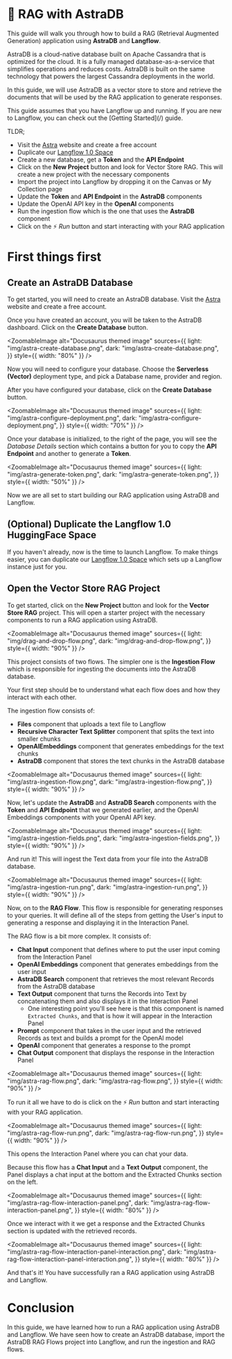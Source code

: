 
# 🌟 RAG with AstraDB

This guide will walk you through how to build a RAG (Retrieval Augmented Generation) application using **AstraDB** and **Langflow**.

AstraDB is a cloud-native database built on Apache Cassandra that is optimized for the cloud. It is a fully managed database-as-a-service that simplifies operations and reduces costs. AstraDB is built on the same technology that powers the largest Cassandra deployments in the world.

In this guide, we will use AstraDB as a vector store to store and retrieve the documents that will be used by the RAG application to generate responses.

<Admonition type="tip">
  This guide assumes that you have Langflow up and running. If you are new to
  Langflow, you can check out the [Getting Started](/) guide.
</Admonition>

TLDR;

- Visit the [Astra](https://astra.datastax.com) website and create a free account
- Duplicate our [Langflow 1.0 Space](https://huggingface.co/spaces/Logspace/Langflow-Preview?duplicate=true)
- Create a new database, get a **Token** and the **API Endpoint**
- Click on the **New Project** button and look for Vector Store RAG. This will create a new project with the necessary components
- Import the project into Langflow by dropping it on the Canvas or My Collection page
- Update the **Token** and **API Endpoint** in the **AstraDB** components
- Update the OpenAI API key in the **OpenAI** components
- Run the ingestion flow which is the one that uses the **AstraDB** component
- Click on the ⚡ _Run_ button and start interacting with your RAG application

# First things first

## Create an AstraDB Database

To get started, you will need to create an AstraDB database. Visit the [Astra](https://astra.datastax.com) website and create a free account.

Once you have created an account, you will be taken to the AstraDB dashboard. Click on the **Create Database** button.

<ZoomableImage
  alt="Docusaurus themed image"
  sources={{
    light: "img/astra-create-database.png",
    dark: "img/astra-create-database.png",
  }}
  style={{ width: "80%" }}
/>

Now you will need to configure your database. Choose the **Serverless (Vector)** deployment type, and pick a Database name, provider and region.

After you have configured your database, click on the **Create Database** button.

<ZoomableImage
  alt="Docusaurus themed image"
  sources={{
    light: "img/astra-configure-deployment.png",
    dark: "img/astra-configure-deployment.png",
  }}
  style={{ width: "70%" }}
/>

Once your database is initialized, to the right of the page, you will see the _Database Details_ section which contains a button for you to copy the **API Endpoint** and another to generate a **Token**.

<ZoomableImage
  alt="Docusaurus themed image"
  sources={{
    light: "img/astra-generate-token.png",
    dark: "img/astra-generate-token.png",
  }}
  style={{ width: "50%" }}
/>

Now we are all set to start building our RAG application using AstraDB and Langflow.

## (Optional) Duplicate the Langflow 1.0 HuggingFace Space

If you haven't already, now is the time to launch Langflow. To make things easier, you can duplicate our [Langflow 1.0 Space](https://huggingface.co/spaces/Logspace/Langflow-Preview?duplicate=true) which sets up a Langflow instance just for you.

## Open the Vector Store RAG Project

To get started, click on the **New Project** button and look for the **Vector Store RAG** project. This will open a starter project with the necessary components to run a RAG application using AstraDB.

<ZoomableImage
  alt="Docusaurus themed image"
  sources={{
    light: "img/drag-and-drop-flow.png",
    dark: "img/drag-and-drop-flow.png",
  }}
  style={{ width: "90%" }}
/>

This project consists of two flows. The simpler one is the **Ingestion Flow** which is responsible for ingesting the documents into the AstraDB database.

Your first step should be to understand what each flow does and how they interact with each other.

The ingestion flow consists of:

- **Files** component that uploads a text file to Langflow
- **Recursive Character Text Splitter** component that splits the text into smaller chunks
- **OpenAIEmbeddings** component that generates embeddings for the text chunks
- **AstraDB** component that stores the text chunks in the AstraDB database

<ZoomableImage
  alt="Docusaurus themed image"
  sources={{
    light: "img/astra-ingestion-flow.png",
    dark: "img/astra-ingestion-flow.png",
  }}
  style={{ width: "90%" }}
/>

Now, let's update the **AstraDB** and **AstraDB Search** components with the **Token** and **API Endpoint** that we generated earlier, and the OpenAI Embeddings components with your OpenAI API key.

<ZoomableImage
  alt="Docusaurus themed image"
  sources={{
    light: "img/astra-ingestion-fields.png",
    dark: "img/astra-ingestion-fields.png",
  }}
  style={{ width: "90%" }}
/>

And run it! This will ingest the Text data from your file into the AstraDB database.

<ZoomableImage
  alt="Docusaurus themed image"
  sources={{
    light: "img/astra-ingestion-run.png",
    dark: "img/astra-ingestion-run.png",
  }}
  style={{ width: "90%" }}
/>

Now, on to the **RAG Flow**. This flow is responsible for generating responses to your queries. It will define all of the steps from getting the User's input to generating a response and displaying it in the Interaction Panel.

The RAG flow is a bit more complex. It consists of:

- **Chat Input** component that defines where to put the user input coming from the Interaction Panel
- **OpenAI Embeddings** component that generates embeddings from the user input
- **AstraDB Search** component that retrieves the most relevant Records from the AstraDB database
- **Text Output** component that turns the Records into Text by concatenating them and also displays it in the Interaction Panel
  - One interesting point you'll see here is that this component is named `Extracted Chunks`, and that is how it will appear in the Interaction Panel
- **Prompt** component that takes in the user input and the retrieved Records as text and builds a prompt for the OpenAI model
- **OpenAI** component that generates a response to the prompt
- **Chat Output** component that displays the response in the Interaction Panel

<ZoomableImage
  alt="Docusaurus themed image"
  sources={{
    light: "img/astra-rag-flow.png",
    dark: "img/astra-rag-flow.png",
  }}
  style={{ width: "90%" }}
/>

To run it all we have to do is click on the ⚡ _Run_ button and start interacting with your RAG application.

<ZoomableImage
  alt="Docusaurus themed image"
  sources={{
    light: "img/astra-rag-flow-run.png",
    dark: "img/astra-rag-flow-run.png",
  }}
  style={{ width: "90%" }}
/>

This opens the Interaction Panel where you can chat your data.

Because this flow has a **Chat Input** and a **Text Output** component, the Panel displays a chat input at the bottom and the Extracted Chunks section on the left.

<ZoomableImage
  alt="Docusaurus themed image"
  sources={{
    light: "img/astra-rag-flow-interaction-panel.png",
    dark: "img/astra-rag-flow-interaction-panel.png",
  }}
  style={{ width: "80%" }}
/>

Once we interact with it we get a response and the Extracted Chunks section is updated with the retrieved records.

<ZoomableImage
  alt="Docusaurus themed image"
  sources={{
    light: "img/astra-rag-flow-interaction-panel-interaction.png",
    dark: "img/astra-rag-flow-interaction-panel-interaction.png",
  }}
  style={{ width: "80%" }}
/>

And that's it! You have successfully ran a RAG application using AstraDB and Langflow.

# Conclusion

In this guide, we have learned how to run a RAG application using AstraDB and Langflow. We have seen how to create an AstraDB database, import the AstraDB RAG Flows project into Langflow, and run the ingestion and RAG flows.
